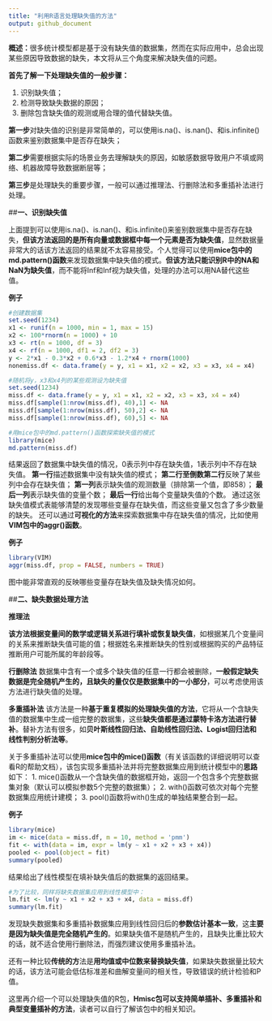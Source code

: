 ```yaml
---
title: "利用R语言处理缺失值的方法"
output: github_document
---
```


**概述：**很多统计模型都是基于没有缺失值的数据集，然而在实际应用中，总会出现某些原因导致数据的缺失，本文将从三个角度来解决缺失值的问题。

**首先了解一下处理缺失值的一般步骤：**

1. 识别缺失值；
2. 检测导致缺失数据的原因；
3. 删除包含缺失值的观测或用合理的值代替缺失值。

**第一步**对缺失值的识别是非常简单的，可以使用is.na()、is.nan()、和is.infinite()函数来鉴别数据集中是否存在缺失；

**第二步**需要根据实际的场景业务去理解缺失的原因，如敏感数据导致用户不填或网络、机器故障导致数据断层等；

**第三步**是处理缺失的重要步骤，一般可以通过推理法、行删除法和多重插补法进行处理。

##**一、识别缺失值**

上面提到可以使用is.na()、is.nan()、和is.infinite()来鉴别数据集中是否存在缺失，**但该方法返回的是所有向量或数据框中每一个元素是否为缺失值**，显然数据量非常大的话该方法返回的结果就不太容易接受。个人觉得可以使用**mice包中的md.pattern()函数**来发现数据集中缺失值的模式。**但该方法只能识别R中的NA和NaN为缺失值**，而不能将Inf和Inf视为缺失值，处理的办法可以用NA替代这些值。

**例子**

```r
#创建数据集
set.seed(1234)
x1 <- runif(n = 1000, min = 1, max = 15)
x2 <- 100*rnorm(n = 1000) + 10
x3 <- rt(n = 1000, df = 3)
x4 <- rf(n = 1000, df1 = 2, df2 = 3)
y <- 2*x1 - 0.3*x2 + 0.6*x3 - 1.2*x4 + rnorm(1000)
nonemiss.df <- data.frame(y = y, x1 = x1, x2 = x2, x3 = x3, x4 = x4)

#随机将y，x3和x4列的某些观测设为缺失值
set.seed(1234)
miss.df <- data.frame(y = y, x1 = x1, x2 = x2, x3 = x3, x4 = x4)
miss.df[sample(1:nrow(miss.df), 40),1] <- NA
miss.df[sample(1:nrow(miss.df), 50),2] <- NA
miss.df[sample(1:nrow(miss.df), 60),5] <- NA

#用mice包中的md.pattern()函数探索缺失值的模式
library(mice)
md.pattern(miss.df)
```

结果返回了数据集中缺失值的情况，0表示列中存在缺失值，1表示列中不存在缺失值。
**第一行**描述数据集中没有缺失值的模式；
**第二行至倒数第二行**反映了某些列中会存在缺失值；
**第一列**表示缺失值的观测数量（排除第一个值，即858）；
**最后一列**表示缺失值的变量个数；
**最后一行**给出每个变量缺失值的个数。
通过这张缺失值模式表能够清楚的发现哪些变量存在缺失值，而这些变量又包含了多少数量的缺失。
还可以通过**可视化的方法**来探索数据集中存在缺失值的情况，比如使用**VIM包中的aggr()函数**。

**例子**

```r
library(VIM)
aggr(miss.df, prop = FALSE, numbers = TRUE)
```

图中能非常直观的反映哪些变量存在缺失值及缺失情况如何。

##**二、缺失数据处理方法**

**推理法**

**该方法根据变量间的数学或逻辑关系进行填补或恢复缺失值**，如根据某几个变量间的关系来推断缺失值可能的值；根据姓名来推断缺失的性别或根据购买的产品特征推断用户可能所属的年龄段等。

**行删除法**
数据集中含有一个或多个缺失值的任意一行都会被删除，**一般假定缺失数据是完全随机产生的，且缺失的量仅仅是数据集中的一小部分**，可以考虑使用该方法进行缺失值的处理。

**多重插补法**
该方法是一种**基于重复模拟的处理缺失值的方法**，它将从一个含缺失值的数据集中生成一组完整的数据集，这些**缺失值都是通过蒙特卡洛方法进行替补**。替补方法有很多，如**贝叶斯线性回归法、自助线性回归法、Logist回归法和线性判别分析法等**。

关于多重插补法可以使用**mice包中的mice()函数**（有关该函数的详细说明可以查看R的帮助文档），该包实现多重插补法并将完整数据集应用到统计模型中的**思路**如下：
1. mice()函数从一个含缺失值的数据框开始，返回一个包含多个完整数据集对象（默认可以模拟参数5个完整的数据集）；
2. with()函数可依次对每个完整数据集应用统计建模；
3. pool()函数将with()生成的单独结果整合到一起。

**例子**

```r
library(mice)
im <- mice(data = miss.df, m = 10, method = 'pmm')
fit <- with(data = im, expr = lm(y ~ x1 + x2 + x3 + x4))
pooled <- pool(object = fit)
summary(pooled)
```

结果给出了线性模型在填补缺失值后的数据集的返回结果。

```r
#为了比较，同样将缺失数据集应用到线性模型中：
lm.fit <- lm(y ~ x1 + x2 + x3 + x4, data = miss.df)
summary(lm.fit)
```

发现缺失数据集和多重插补数据集应用到线性回归后的**参数估计基本一致**，这**主要是因为缺失值是完全随机产生的**。如果缺失值不是随机产生的，且缺失比重比较大的话，就不适合使用行删除法，而强烈建议使用多重插补法。

还有一种比较**传统的方**法是**用均值或中位数来替换缺失值**，如果缺失数据量比较大的话，该方法可能会低估标准差和曲解变量间的相关性，导致错误的统计检验和P值。

这里再介绍一个可以处理缺失值的R包，**Hmisc包可以支持简单插补、多重插补和典型变量插补的方法**，读者可以自行了解该包中的相关知识。